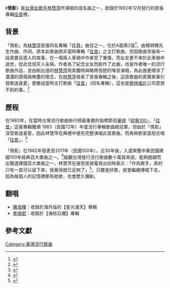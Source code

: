 《'''倩影'''》是[[台灣|台灣]][[女歌手|女歌手]][[林慧萍|林慧萍]]所演唱的成名曲之一，收錄於1982年12月發行的首張專輯[[往昔|往昔]]裡。

==背景==
「倩影」為[[林慧萍|林慧萍]]首張同名專輯「[[往昔|往昔]]」曲目之一，位於A面第2首<ref>{{Cite web |url=http://tw.kkbox.com/album/yPiCoqIxW8GSW9W0FBpS008l-index.html |title=往昔專輯曲目 |access-date=2013-04-10 |archive-url=https://web.archive.org/web/20130128060510/http://tw.kkbox.com/album/yPiCoqIxW8GSW9W0FBpS008l-index.html |archive-date=2013-01-28 |dead-url=yes }}</ref>，由楊明輝先生作曲、作詞，原本此歌曲原非當時專輯「[[往昔|往昔]]」之主打歌曲，但因歌曲背後有一段真實且感人的故事，在一場兩人車禍中作者受了重傷，而女友更不幸於此車禍中過世，從此佳侶天人永隔，作者為了紀念女友而創作了此曲，也是作者唯一的流行歌曲作品，並由剛出道的[[林慧萍|林慧萍]]用其獨特與略帶苦腔的嗓音演唱，為此曲更增添了濃濃的感傷與無盡的懷念，在[[林慧萍|林慧萍]]發表了首張專輯之後，這首歌曲的真實故事引發歌迷喜愛，更勝過當時主打歌曲「[[往昔|往昔]]」（同名專輯），這也是[[歌林唱片|歌林唱片]]公司意想不到的事。<ref>{{Cite web |url=http://nrch.culture.tw/twpedia.aspx?id=10082 |title=台灣文化部台灣大百科全書 - 倩影 |accessdate=2015-11-04 |archive-date=2020-09-27 |archive-url=https://web.archive.org/web/20200927154314/http://nrch.culture.tw/twpedia.aspx?id=10082 |dead-url=no }}</ref>

==歷程==
在1983年，在當時台灣流行歌曲排行榜最重要的指標節目[[華視|華視]]「[[綜藝100|綜藝100]]」，「[[往昔|往昔]]」這張專輯獲頒 1983（民國72年）年度流行專輯歌曲總冠軍，但由於「倩影」深受歌迷喜愛，因此林慧萍在典禮中便先完整演唱此首歌曲，而再與劉家昌短合唱「[[往昔|往昔]]」。<ref>{{Cite web |url=http://www.youtube.com/watch?v=u-i_D2zHuFc |title=綜藝 100 台灣流行歌曲 72年度唱片冠軍 |accessdate=2013-05-22 |archive-date=2014-06-08 |archive-url=https://web.archive.org/web/20140608231324/http://www.youtube.com/watch?v=u-i_D2zHuFc |dead-url=no }}</ref>

「倩影」在1982年發表至2011年（民國100年），近30年後，入選榮獲中華民國建國100年經典百大單曲之一。<ref>{{Cite web |url=http://www.tvbs.com.tw/project/tvbs_g/activity/2011_taipei/100_song/index2.html |title=建國百年，經典百大單曲 |accessdate=2013-05-22 |archive-date=2011-09-09 |archive-url=https://web.archive.org/web/20110909144308/http://www.tvbs.com.tw/project/tvbs_g/activity/2011_taipei/100_song/index2.html |dead-url=no }}</ref>縱觀台灣發行流行歌曲數十萬首來說，能夠脫穎而出獲選建國百大單曲之一，林慧萍在接受民視電視台訪時表示：「作為歌手，真的只有一首可以留下來，我覺得就已足夠了」<ref>{{Cite web |url=http://www.youtube.com/watch?v=M0ZS1iDUqv4 |title=民視專訪 |access-date=2013-05-22 |archive-date=2019-03-13 |archive-url=https://web.archive.org/web/20190313164242/https://www.youtube.com/watch?v=M0ZS1iDUqv4 }}</ref>，只要是好歌，就會繼續傳唱下去，因為每個人的記憶裡都有她歌，也會歷久彌新。

==翻唱==
* [[陳淑樺|陳淑樺]]：收錄於海外版的【星光滿天】專輯
* [[李翊君|李翊君]]：收錄於【海枯石爛】專輯

==參考文獻==
{{reflist}}

[[Category:臺灣流行歌曲|Category:臺灣流行歌曲]]
